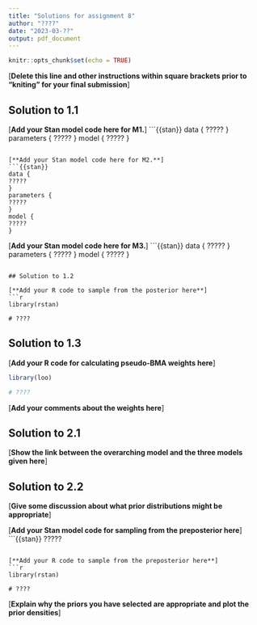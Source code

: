 ```yaml
---
title: "Solutions for assignment 8"
author: "????"
date: "2023-03-??"
output: pdf_document
---
```


```r
knitr::opts_chunk$set(echo = TRUE)
```

[**Delete this line and other instructions within square brackets prior to "kniting" for your final submission**]

## Solution to 1.1

[**Add your Stan model code here for M1.**]
```{{stan}}
data {
?????
}
parameters {
?????
}
model {
?????
}

```

[**Add your Stan model code here for M2.**]
```{{stan}}
data {
?????
}
parameters {
?????
}
model {
?????
}

```

[**Add your Stan model code here for M3.**]
```{{stan}}
data {
?????
}
parameters {
?????
}
model {
?????
}

```

## Solution to 1.2

[**Add your R code to sample from the posterior here**]
```r
library(rstan)

# ????
```

## Solution to 1.3

[**Add your R code for calculating pseudo-BMA weights here**]
```r
library(loo)

# ????
```

[**Add your comments about the weights here**]


## Solution to 2.1

[**Show the link between the overarching model and the three models given here**]
\begin{align*}
  ???? &= ???? \\
  &= ????
\end{align*}


## Solution to 2.2

[**Give some discussion about what prior distributions might be appropriate**]

[**Add your Stan model code for sampling from the preposterior here**]
```{{stan}}
?????

```

[**Add your R code to sample from the preposterior here**]
```r
library(rstan)

# ????
```

[**Explain why the priors you have selected are appropriate and plot the prior densities**]

